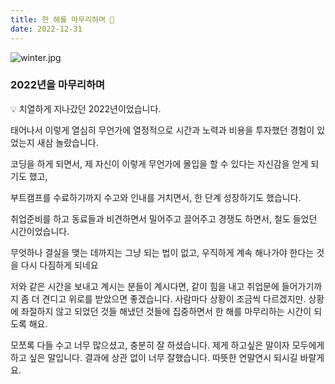 ```yaml
---
title: 한 해를 마무리하며 🥂
date: 2022-12-31
---
```


![winter.jpg](/wintersea.jpg)

### 2022년을 마무리하며

<aside>
💡 치열하게 지나갔던 2022년이었습니다.

태어나서 이렇게 열심히 무언가에 열정적으로 시간과 노력과 비용을 투자했던 경험이 있었는지 새삼 놀랐습니다.

코딩을 하게 되면서, 제 자신이 이렇게 무언가에 몰입을 할 수 있다는 자신감을 얻게 되기도 했고,

부트캠프를 수료하기까지 수고와 인내를 거치면서, 한 단계 성장하기도 했습니다.

취업준비를 하고 동료들과 비견하면서 밀어주고 끌어주고 경쟁도 하면서, 철도 들었던 시간이었습니다.

무엇하나 결실을 맺는 데까지는 그냥 되는 법이 없고, 우직하게 계속 해나가야 한다는 것을 다시 다짐하게 되네요

저와 같은 시간을 보내고 계시는 분들이 계시다면, 같이 힘을 내고 취업문에 들어가기까지 좀 더 견디고 위로를 받았으면 좋겠습니다. 사람마다 상황이 조금씩 다르겠지만. 상황에 좌절하지 않고 되었던 것들 해냈던 것들에 집중하면서 한 해를 마무리하는 시간이 되도록 해요.

모쪼록 다들 수고 너무 많으셨고, 충분히 잘 하셨습니다. 제게 하고싶은 말이자 모두에게 하고 싶은 말입니다. 결과에 상관 없이 너무 잘했습니다. 따뜻한 연말연시 되시길 바랄게요.

</aside>
